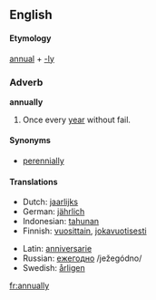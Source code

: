 ==English==

====Etymology====
[[annual]] + [[-ly]]

===Adverb===
'''annually'''

# {{time}} Once every [[year]] without fail.

====Synonyms====
*[[perennially]]

====Translations====
{{top}}
*Dutch: [[jaarlijks]]
*German: [[jährlich]]
*Indonesian: [[tahun|tahunan]]
*Finnish: [[vuosittain]], [[jokavuotisesti]]
{{mid}}
*Latin: [[anniversarie]]
*Russian: [[ежегодно]] /ježegódno/
*Swedish: [[årligen]]
{{bottom}}

[[fr:annually]]